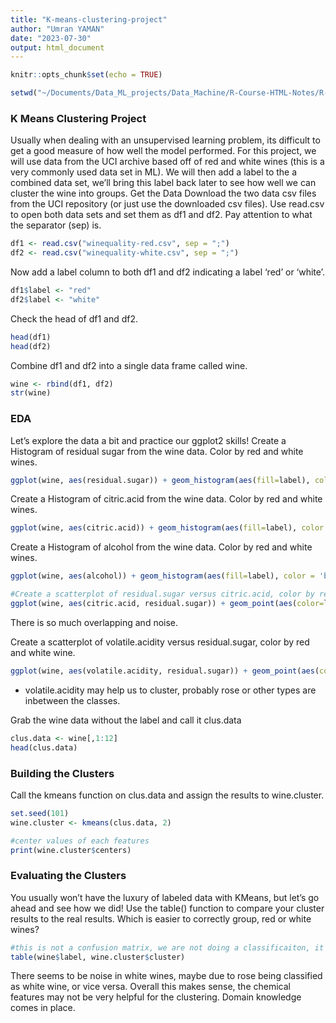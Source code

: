 ```yaml
---
title: "K-means-clustering-project"
author: "Umran YAMAN"
date: "2023-07-30"
output: html_document
---
```


```r
knitr::opts_chunk$set(echo = TRUE)
```

```r
setwd("~/Documents/Data_ML_projects/Data_Machine/R-Course-HTML-Notes/R-for-Data-Science-and-Machine-Learning/Training Exercises/Machine Learning Projects/CSV files for ML Projects")
```


### K Means Clustering Project
Usually when dealing with an unsupervised learning problem, its difficult to get a good measure of how well the model performed. For this project, we will use data from the UCI archive based off of red and white wines (this is a very commonly used data set in ML).
We will then add a label to the a combined data set, we'll bring this label back later to see how well we can cluster the wine into groups.
Get the Data
Download the two data csv files from the UCI repository (or just use the downloaded csv files).
Use read.csv to open both data sets and set them as df1 and df2. Pay attention to what the separator (sep) is.

```r
df1 <- read.csv("winequality-red.csv", sep = ";")
df2 <- read.csv("winequality-white.csv", sep = ";")
```

Now add a label column to both df1 and df2 indicating a label 'red' or 'white'.

```r
df1$label <- "red"
df2$label <- "white"
```

Check the head of df1 and df2.

```r
head(df1)
head(df2)
```
Combine df1 and df2 into a single data frame called wine.

```r
wine <- rbind(df1, df2)
str(wine)
```
### EDA
Let's explore the data a bit and practice our ggplot2 skills!
Create a Histogram of residual sugar from the wine data. Color by red and white wines.

```r
ggplot(wine, aes(residual.sugar)) + geom_histogram(aes(fill=label), color = 'black', bins=50, alpha = 0.7) + scale_fill_manual(values = c("darkred", "beige")) + theme_bw()
```

Create a Histogram of citric.acid from the wine data. Color by red and white wines.

```r
ggplot(wine, aes(citric.acid)) + geom_histogram(aes(fill=label), color = 'black', bins=50, alpha = 0.7) + scale_fill_manual(values = c("darkred","beige")) + theme_bw()
```
Create a Histogram of alcohol from the wine data. Color by red and white wines.


```r
ggplot(wine, aes(alcohol)) + geom_histogram(aes(fill=label), color = 'black', bins=50, alpha = 0.7) + scale_fill_manual(values = c("darkred","beige")) + theme_bw()
```


```r
#Create a scatterplot of residual.sugar versus citric.acid, color by red and white wine.
ggplot(wine, aes(citric.acid, residual.sugar)) + geom_point(aes(color=label), alpha=0.2) + scale_color_manual(values=c("darkred", "beige")) + theme_dark()

```
There is so much overlapping and noise. 

Create a scatterplot of volatile.acidity versus residual.sugar, color by red and white wine.
```r
ggplot(wine, aes(volatile.acidity, residual.sugar)) + geom_point(aes(color=label),alpha=0.2) + scale_color_manual(values=c("darkred", "beige")) + theme_dark()
```
- volatile.acidity may help us to cluster, probably rose or other types are inbetween the classes.

Grab the wine data without the label and call it clus.data

```r
clus.data <- wine[,1:12]
head(clus.data)
```

### Building the Clusters

Call the kmeans function on clus.data and assign the results to wine.cluster.

```r
set.seed(101)
wine.cluster <- kmeans(clus.data, 2)

#center values of each features
print(wine.cluster$centers)
```
### Evaluating the Clusters

You usually won't have the luxury of labeled data with KMeans, but let's go ahead and see how we did!
Use the table() function to compare your cluster results to the real results. Which is easier to correctly group, red or white wines?

```r
#this is not a confusion matrix, we are not doing a classificaiton, it is clustering
table(wine$label, wine.cluster$cluster)
```
There seems to be noise in white wines, maybe due to rose being classified as white wine, or vice versa. Overall this makes sense, the chemical features may not be very helpful for the clustering. Domain knowledge comes in place. 
